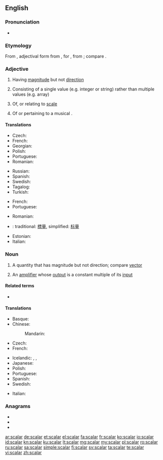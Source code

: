 ==English==
{{wikipedia}}

===Pronunciation===
* {{rhymes|eɪlə(ɹ)|lang=en}}

===Etymology===
From {{etyl|la|en}} {{m|la|scālāris}}, adjectival form from {{m|la|scāla||a flight of steps, stairs, staircase, ladder, scale}}, for {{m|la|*scadla}}, from {{m|la|scandere||to climb}}; compare {{m|en|scale}}.

===Adjective===
{{en-adj|-}}

# {{lb|en|mathematics}} Having [[magnitude]] but not [[direction]]
# {{lb|en|computer science}} Consisting of a single value (e.g. integer or string) rather than multiple values (e.g. array)
# Of, or relating to [[scale]]
# {{lb|en|music}} Of or pertaining to a musical {{l|en|scale}}.

====Translations====
{{trans-top|having magnitude}}
* Czech: {{t|cs|skalární|m}}
* French: {{t+|fr|scalaire}}
* Georgian: {{t|ka|სკალარი}}
* Polish: {{t|pl|skalarny|m}}
* Portuguese: {{t+|pt|escalar}}
* Romanian: {{t+|ro|scalar}}
{{trans-mid}}
* Russian: {{t+|ru|скаля́рный}}
* Spanish: {{t+|es|escalar}}
* Swedish: {{t+|sv|skalär}}
* Tagalog: {{t+|tl|bilangin}}
* Turkish: {{t+|tr|sayıl}}
{{trans-bottom}}

{{trans-top|relating to scale}}
* French: {{t+|fr|scalaire}}
* Portuguese: {{t+|pt|escalar}}
{{trans-mid}}
* Romanian: {{t+|ro|scalar}}
{{trans-bottom}}

{{checktrans-top}}
* {{ttbc|cmn}}: traditional: [[標量]], simplified: [[标量]]
* Estonian: {{t-check|et|skalaar}}
* Italian: {{t-check|it|scalare}}
{{trans-bottom}}

===Noun===
{{en-noun}}

# {{lb|en|mathematics}} A quantity that has magnitude but not direction; compare [[vector]]
# {{lb|en|electronics}} An [[amplifier]] whose [[output]] is a constant multiple of its [[input]]

====Related terms====
* {{l|en|vector}}

====Translations====
{{trans-top|quantity with magnitude}}
* Basque: {{t|eu|eskalar}}
* Chinese:
*: Mandarin: {{t+|cmn|标量|tr=biāoliàng|sc=Hani}}
* Czech: {{t|cs|skalár|m}}
* French: {{t+|fr|scalaire|m}}
{{trans-mid}}
* Icelandic: {{t|is|einvíð stærð|f}}, {{t|is|tölustærð|f}}, {{t|is|stigastærð|f}}
* Japanese: {{t+|ja|スカラー|tr=sukaraa|sc=Jpan}}
* Polish: {{t+|pl|skalar|m}}
* Portuguese: {{t+|pt|escalar|f}}
* Spanish: {{t+|es|escalar|m}}
* Swedish: {{t+|sv|skalär|c}}
{{trans-bottom}}

{{trans-top|(electronics) amplifier}}
{{trans-mid}}
{{trans-bottom}}

{{checktrans-top}}
* Italian: {{t-check|it|scalare|m}}
{{trans-bottom}}

===Anagrams===
* {{l|en|lascar}}
* {{l|en|rascal}}
* {{l|en|sacral}}

[[ar:scalar]]
[[de:scalar]]
[[et:scalar]]
[[el:scalar]]
[[fa:scalar]]
[[fr:scalar]]
[[ko:scalar]]
[[io:scalar]]
[[id:scalar]]
[[kn:scalar]]
[[ku:scalar]]
[[lt:scalar]]
[[mg:scalar]]
[[my:scalar]]
[[pl:scalar]]
[[ro:scalar]]
[[ru:scalar]]
[[sa:scalar]]
[[simple:scalar]]
[[fi:scalar]]
[[sv:scalar]]
[[ta:scalar]]
[[te:scalar]]
[[vi:scalar]]
[[zh:scalar]]